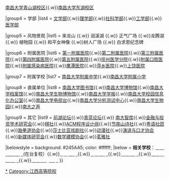 
{{Navbox
|name  = 南昌大学
|title = [[南昌大学|<span style="color:white;">南昌大学</span>]]
|titlestyle = background: #245AA5; color: #ffffff;
|groupstyle = background: #245AA5; color: #ffffff;

|abovestyle = background: #245AA5; color: #ffffff;
|above = '''校长'''：[[周创兵|<span style="color:white;">周创兵</span>]]

|group1 = 首任校长
|list1 = [[何焕奎]]

|group2 = 历史沿革
|list2 = [[国立中正大学]]→[[国立南昌大学→拆出生物系]]→并入[[江西大学]]→并入[[南昌大学]]<br />[[江西工学院|江西科技大学|宜春工专|江西共产主义工业大学|江西农业大学农机系]]→并入[[江西理工科大学]]→[[江西工业大学]]→并入[[南昌大学]]<br />[[国立中正医学院]]→[[南昌医学院]]→[[解放军华中医学院]]→[[中南军区医学院]]→[[第六军医大学]]→[[第八军医学校]]→并入[[江西医学院]]→并入[[南昌大学]]<br />[[江西公立医学专门学校]]→[[中山大学江西医学院]]→[[江西省医学院]]→[[江西医科大学]]→[[江西医学院]]→并入[[南昌大学]]

|group3 = 重点校区
|list3 = [[南昌大学前湖主校区（校本部）]]{{.w}}[[南昌大学青山湖校区]]{{.w}}[[南昌大学东湖校区]]

|group4 = 学部
|list4 = [[南昌大学文学部|文学部]]{{.w}}[[南昌大学理学部|理学部]]{{.w}}[[南昌大学社科学部|社科学部]]{{.w}}[[南昌大学工学部|工学部]]{{.w}}[[南昌大学医学部|医学部]]

|group5 = 风物景观
|list5 =  来龙山 {{.w}} 润溪湖 {{.w}} 正气广场 {{.w}}龙腾湖{{.w}} 植物园 {{.w}} 和平女神像 {{.w}}树人广场 {{.w}} 白求恩纪念碑

|group6 = 附属医院
|list6 = [[南昌大学第一附属医院|第一附属医院]]{{.w}}[[南昌大学第二附属医院|第二附属医院]]{{.w}}[[南昌大学第三附属医院|第三附属医院]]{{.w}}[[南昌大学第四附属医院|第四附属医院]]{{.w}}[[南昌大学第五附属医院|第五附属医院]]{{.w}}[[南昌大学抚州医学分院|抚州医学分院]]{{.w}}[[南昌大学附属口腔医院|附属口腔医院]]{{.w}}[[南昌大学附属感染病医院|附属感染病医院]]{{.w}}[[南昌大学鹰潭医院|鹰潭医院]]{{.w}}[[南昌大学萍乡医院|萍乡医院]]{{.w}}[[南昌大学上饶医院|上饶医院]]

|group7 = 附属学校
|list7 = [[南昌大学附属中学]]{{.w}}[[南昌大学附属小学]]

|group8 = 直属单位
|list8 = [[南昌大学图书馆]]{{.w}}[[南昌大学博物馆]]{{.w}}[[南昌大学档案馆]]{{.w}}[[南昌大学生物博物馆]]{{.w}}[[南昌大学学报]]{{.w}}[[南昌大学校园信息化办公室]]{{.w}}[[南昌大学电视台]]{{.w}}[[南昌大学分析测试中心]]{{.w}}[[南昌大学生物园]]{{.w}}[[南昌大学电台|南大之声]]

|group9 = 其它
|list9 =  [[前湖论坛]]{{.w}}[[青蓝论坛]]{{.w}} [[南大智库]]{{.w}}[[金融与投资学术研究会]]{{.w}}[[棋社]]{{.w}}[[ACM程序设计组]]{{.w}}[[节南山诗社]]{{.w}}[[粤语社团]]{{.w}}[[跆拳道协会]]{{.w}}[[莎士比亚戏剧社]]{{.w}}[[动漫社]]{{.w}}[[演讲与口才协会]]{{.w}}[[新媒体研究会]]{{.w}}[[数学建模协会]]{{.w}}[[茗雅社]]

|belowstyle = background: #245AA5; color: #ffffff;
|below = '''相关学校'''：[[国立中正大学|<span style="color:white;">国立中正大学</span>]](在台复校）{{.w}}[[湖南大学|<span style="color:white;">湖南大学</span>]]{{.w}}[[武汉大学|<span style="color:white;">武汉大学</span>]]{{.w}}[[福州大学|<span style="color:white;">福州大学</span>]]{{.w}}[[江西财经大学|<span style="color:white;">江西财经大学</span>]]{{.w}}[[江西师范大学|<span style="color:white;">江西师范大学</span>]]
}}<noinclude>
[[Category:南昌大学|*]]
[[Category:江西高等院校]]
</noinclude>
